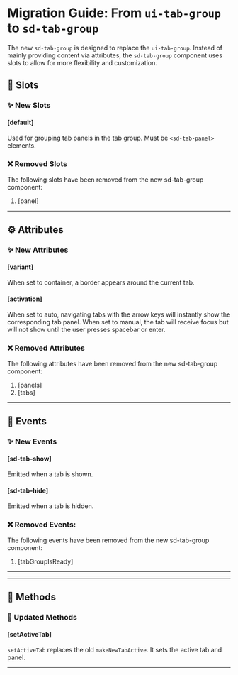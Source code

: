 # Migration Guide: From `ui-tab-group` to `sd-tab-group`

The new `sd-tab-group` is designed to replace the `ui-tab-group`. Instead of mainly providing content via attributes, the `sd-tab-group` component uses slots to allow for more flexibility and customization.

## 💾 Slots

### ✨ New Slots

#### [default]

Used for grouping tab panels in the tab group. Must be `<sd-tab-panel>` elements.

### ❌ Removed Slots

The following slots have been removed from the new sd-tab-group component:

1. [panel]

<hr />

## ⚙️ Attributes

### ✨ New Attributes

#### [variant]

When set to container, a border appears around the current tab.

#### [activation]

When set to auto, navigating tabs with the arrow keys will instantly show the corresponding tab panel. When set to manual, the tab will receive focus but will not show until the user presses spacebar or enter.

### ❌ Removed Attributes

The following attributes have been removed from the new sd-tab-group component:

1. [panels]
2. [tabs]

<hr />

## 🥳 Events

### ✨ New Events

#### [sd-tab-show]

Emitted when a tab is shown.

#### [sd-tab-hide]

Emitted when a tab is hidden.

### ❌ Removed Events:

The following events have been removed from the new sd-tab-group component:

1. [tabGroupIsReady]

<hr />

<hr />

## 🧪 Methods

### 🔄 Updated Methods

#### [setActiveTab]

`setActiveTab` replaces the old `makeNewTabActive`. It sets the active tab and panel.

<hr />
